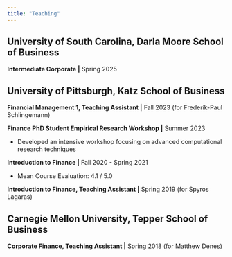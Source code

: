 ```yaml
---
title: "Teaching"
---
```


## University of South Carolina, Darla Moore School of Business

**Intermediate Corporate \|** Spring 2025

## University of Pittsburgh, Katz School of Business

**Financial Management 1, Teaching Assistant \|** Fall 2023 (for Frederik-Paul Schlingemann)

**Finance PhD Student Empirical Research Workshop \|** Summer 2023

-   Developed an intensive workshop focusing on advanced computational research techniques

**Introduction to Finance \|** Fall 2020 - Spring 2021

-   Mean Course Evaluation: 4.1 / 5.0

**Introduction to Finance, Teaching Assistant \|** Spring 2019 (for Spyros Lagaras)

## Carnegie Mellon University, Tepper School of Business

**Corporate Finance, Teaching Assistant \|** Spring 2018 (for Matthew Denes)
